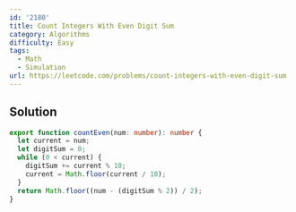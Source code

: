 ```yaml
---
id: '2180'
title: Count Integers With Even Digit Sum
category: Algorithms
difficulty: Easy
tags:
  - Math
  - Simulation
url: https://leetcode.com/problems/count-integers-with-even-digit-sum
---
```


## Solution

```typescript filename="solution.ts" copy
export function countEven(num: number): number {
  let current = num;
  let digitSum = 0;
  while (0 < current) {
    digitSum += current % 10;
    current = Math.floor(current / 10);
  }
  return Math.floor((num - (digitSum % 2)) / 2);
}
```
